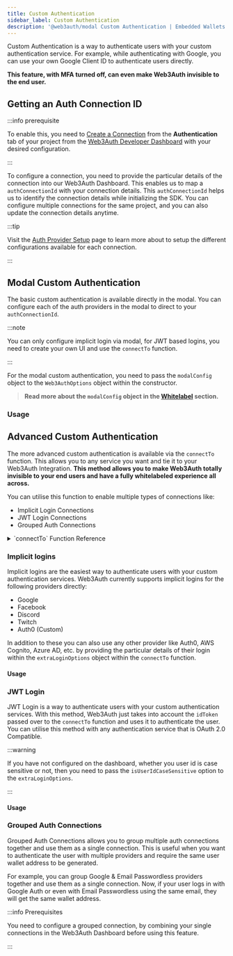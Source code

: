 ```yaml
---
title: Custom Authentication
sidebar_label: Custom Authentication
description: '@web3auth/modal Custom Authentication | Embedded Wallets'
---
```



Custom Authentication is a way to authenticate users with your custom authentication service. For example, while authenticating with Google, you can use your own Google Client ID to authenticate users directly.

**This feature, with MFA turned off, can even make Web3Auth invisible to the end user.**

<GrowthPlanNote />

## Getting an Auth Connection ID

:::info prerequisite

To enable this, you need to [Create a Connection](/dashboard/configure-connections) from the **Authentication** tab of your project from the [Web3Auth Developer Dashboard](https://dashboard.web3auth.io) with your desired configuration.

:::

To configure a connection, you need to provide the particular details of the connection into our Web3Auth Dashboard. This enables us to map a `authConnectionId` with your connection details. This `authConnectionId` helps us to identify the connection details while initializing the SDK. You can configure multiple connections for the same project, and you can also update the connection details anytime.

:::tip

Visit the [Auth Provider Setup](/authentication) page to learn more about to setup the different configurations available for each connection.

:::

## Modal Custom Authentication

The basic custom authentication is available directly in the modal. You can configure each of the auth providers in the modal to direct to your `authConnectionId`.

:::note

You can only configure implicit login via modal, for JWT based logins, you need to create your own UI and use the `connectTo` function.

:::

For the modal custom authentication, you need to pass the `modalConfig` object to the `Web3AuthOptions` object within the constructor.

> **Read more about the `modalConfig` object in the [Whitelabel](./whitelabel) section.**

### Usage

<Tabs>
  <TabItem value="Single Connections">
    <SingleModalConnections />
  </TabItem>
  <TabItem value="Grouped Connections">
    <GroupedModalConnections />
  </TabItem>
</Tabs>

## Advanced Custom Authentication

The more advanced custom authentication is available via the `connectTo` function. This allows you to any service you want and tie it to your Web3Auth Integration. **This method allows you to make Web3Auth totally invisible to your end users and have a fully whitelabeled experience all across.**

You can utilise this function to enable multiple types of connections like:

- Implicit Login Connections
- JWT Login Connections
- Grouped Auth Connections

<details>
  <summary>`connectTo` Function Reference</summary>

```ts
connectTo<T extends WALLET_CONNECTOR_TYPE>(
  connector: T,
  params?: LoginParamMap[T]
): Promise<IProvider | null>;

export type LoginParamMap = {
    [WALLET_CONNECTORS.AUTH]: Partial<AuthLoginParams>;
    ...
};
```

#### `AuthLoginParams`

<Tabs>
  <TabItem value="Table">

| Parameter | Description |
| --- | --- |
| `loginHint?` | Helps pass over the login hint to the auth provider. This is used especially for `email_passwordless` & `sms_passwordless` logins. |
| `idToken?` | Pass over the JWT ID Token directly to Web3Auth for JWT authentication. |
| `authConnection?` | The auth provider to use for login (e.g., "google", "facebook"). |
| `authConnectionId?` | The ID configured in your Web3Auth Dashboard for the connection. |
| `groupedAuthConnectionId?` | The grouped auth connection ID to be used for login. |
| `extraLoginOptions?` | Custom OAuth options (e.g., login_hint, domain, etc.). |

  </TabItem>

  <TabItem value="Interface">
    ```tsx
    export type AuthLoginParams = LoginParams & {
      loginHint?: string;
      idToken?: string;
  };
    export type LoginParams = {
  /**
   * Any custom state you wish to pass along. This will be returned to you post redirect.
   * Use this to store data that you want to be available to the dapp after login.
   */
  appState?: string;
  /**
   * The auth connection to be used for login.
   */
  authConnection: AUTH_CONNECTION_TYPE | CUSTOM_AUTH_CONNECTION_TYPE;
  /**
   * The auth connection id to be used for login.
   */
  authConnectionId?: string;
  /**
   * The grouped auth connection id to be used for login.
   */
  groupedAuthConnectionId?: string;
  /**
   * You can set the `mfaLevel` to customize when mfa screen should be shown to user.
   * It currently accepts 4 values:-
   * - `'default'`: Setting mfa level to `default` will present mfa screen to user on every third login.
   * - `'optional'`: Setting mfa level to `default` will present mfa screen to user on every login but user can skip it.
   * - `'mandatory'`: Setting mfa level to `mandatory` will make it mandatory for user to setup mfa after login.
   * - `'none'`: Setting mfa level to `none` will make the user skip the mfa setup screen
   *
   * Defaults to `none`
   * @defaultValue `none`
   */
  mfaLevel?: MfaLevelType;
  /**
   * This option is for internal use only in torus wallet and has no effect
   * on user's login on other dapps.
   *
   * Defaults to false
   * @defaultValue false
   * @internal
   */
  getWalletKey?: boolean;
  /**
   * extraLoginOptions can be used to pass standard oauth login options to
   * loginProvider.
   *
   * For ex: you will have to pass `login_hint` as user's email and `domain`
   * as your app domain in `extraLoginOptions` while using `email_passwordless`
   * loginProvider
   */
  extraLoginOptions?: ExtraLoginOptions;
  /**
   * Custom Logins can get a dapp share returned to them post successful login.
   * This is useful if the dapps want to use this share to allow users to login seamlessly
   * dappShare is a 24 word seed phrase
   */
  dappShare?: string;
  /**
   * This curve will be used to determine the public key encoded in the jwt token which returned in
   * `getUserInfo` function after user login.
   * You can use that public key from jwt token as a unique user identifier in your backend.
   *
   * - `'secp256k1'`: secp256k1 based pub key is added as a wallet public key in jwt token to use.
   * - `'ed25519'`: ed25519 based pub key is added as a wallet public key in jwt token to use.
   *
   * Note: This parameter won't change format of private key returned by auth. Private key returned
   * by auth is always `secp256k1`.
   *
   *
   * @defaultValue secp256k1
   */
  curve?: SUPPORTED_KEY_CURVES_TYPE;
  /**
   * Allows the dapp to set a custom redirect url for the manage mfa flow.
   *
   */
  dappUrl?: string;
};
    ```
  </TabItem>
</Tabs>

#### Auth Connection Types

```ts
export const AUTH_CONNECTION = {
  GOOGLE: 'google',
  TWITTER: 'twitter',
  FACEBOOK: 'facebook',
  DISCORD: 'discord',
  FARCASTER: 'farcaster',
  APPLE: 'apple',
  GITHUB: 'github',
  REDDIT: 'reddit',
  LINE: 'line',
  KAKAO: 'kakao',
  LINKEDIN: 'linkedin',
  TWITCH: 'twitch',
  TELEGRAM: 'telegram',
  WECHAT: 'wechat',
  EMAIL_PASSWORDLESS: 'email_passwordless',
  SMS_PASSWORDLESS: 'sms_passwordless',
  CUSTOM: 'custom',
}
```

#### Advanced Options (`extraLoginOptions`)

For custom integrations (like Auth0, AWS Cognito), you can provide additional options:

<Tabs>
  <TabItem value="Table">

| Parameter               | Description                                                 |
| ----------------------- | ----------------------------------------------------------- |
| `isUserIdCaseSensitive` | Whether the user id field is case sensitive [Default: true] |
| `domain`                | Auth provider domain (e.g., "example.auth0.com")            |
| `client_id`             | Client ID from your auth provider                           |
| `scope`                 | OAuth scopes (e.g., "email profile openid")                 |
| `response_type`         | Response type for OAuth flow                                |
| `login_hint`            | Pre-fill user identifier                                    |

  </TabItem>
  <TabItem value="Interface">
    ```ts
    export type ExtraLoginOptions = Auth0ClientOptions;

    export interface Auth0ClientOptions extends BaseLoginOptions {
    /**
     * Your Auth0 account domain such as `'example.auth0.com'`,
     * `'example.eu.auth0.com'` or , `'example.mycompany.com'`
     * (when using [custom domains](https://auth0.com/docs/custom-domains))
     */
    domain?: string;
    /**
     * The Client ID found on your Application settings page
     */
    client_id?: string;
    /**
     * The field in jwt token which maps to user id
     */
    userIdField?: string;
    /**
     * Whether the user id field is case sensitive
     * @defaultValue true
     */
    isUserIdCaseSensitive?: boolean;
    id_token?: string;
    access_token?: string;
    /**
     * The route for user info endpoint. This will be padded to domain
     * @defaultValue userinfo
     * */
    user_info_route?: string;
    /**
     * The flow type for email_passwordless login
     */
    flow_type?: EMAIL_FLOW_TYPE;
    }
    ```

  </TabItem>
</Tabs>

</details>

### Implicit logins

Implicit logins are the easiest way to authenticate users with your custom authentication services. Web3Auth currently supports implicit logins for the following providers directly:

- Google
- Facebook
- Discord
- Twitch
- Auth0 (Custom)

In addition to these you can also use any other provider like Auth0, AWS Cognito, Azure AD, etc. by providing the particular details of their login within the `extraLoginOptions` object within the `connectTo` function.

#### Usage

<Tabs>
  <TabItem value="Google">
    <ImplicitLoginGoogle />
  </TabItem>
  <TabItem value="Facebook">
    <ImplicitLoginFacebook />
  </TabItem>
  <TabItem value="Discord">
    <ImplicitLoginDiscord />
  </TabItem>
  <TabItem value="Twitch">
    <ImplicitLoginTwitch />
  </TabItem>
  <TabItem value="Auth0 Google">
    <ImplicitLoginAuth0Google />
  </TabItem>
  <TabItem value="Auth0 SPA">
    <ImplicitLoginAuth0Spa />
  </TabItem>
  <TabItem value="AWS Cognito">
    <ImplicitLoginAwsCognito />
  </TabItem>
</Tabs>

### JWT Login

JWT Login is a way to authenticate users with your custom authentication services. With this method, Web3Auth just takes into account the `idToken` passed over to the `connectTo` function and uses it to authenticate the user. You can utilise this method with any authentication service that is OAuth 2.0 Compatible.

:::warning

If you have not configured on the dashboard, whether you user id is case sensitive or not, then you need to pass the `isUserIdCaseSensitive` option to the `extraLoginOptions`.

:::

#### Usage

<Tabs>
  <TabItem value="Google One Tap">
    <JwtLoginGoogleOneTap />
  </TabItem>
  <TabItem value="Auth0 JWT Login">
    <JwtLoginAuth0 />
  </TabItem>
  <TabItem value="Firebase JWT Login">
    <JwtLoginFirebase />
  </TabItem>
  <TabItem value="Custom JWT Login">
    <JwtLoginCustom />
  </TabItem>
</Tabs>

### Grouped Auth Connections

Grouped Auth Connections allows you to group multiple auth connections together and use them as a single connection. This is useful when you want to authenticate the user with multiple providers and require the same user wallet address to be generated.

For example, you can group Google & Email Passwordless providers together and use them as a single connection. Now, if your user logs in with Google Auth or even with Email Passwordless using the same email, they will get the same wallet address.

:::info Prerequisites

You need to configure a grouped connection, by combining your single connections in the Web3Auth Dashboard before using this feature.

:::

<Tabs>
  <TabItem value="Google [Implicit] + Auth0 [Implicit]">
    <GroupedAuthImplicitAuth0 />
  </TabItem>
  <TabItem value="Google One Tap [JWT] + Auth0 [JWT]">
    <GroupedAuthJwtAuth0 />
  </TabItem>
  <TabItem value="Google [Implicit] + Firebase [JWT]">
    <GroupedAuthFirebase />
  </TabItem>
</Tabs>
